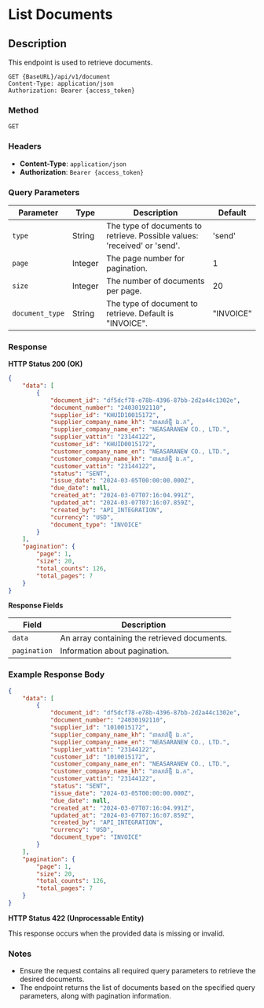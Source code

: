 # List Documents

## Description
This endpoint is used to retrieve documents.

```http
GET {BaseURL}/api/v1/document
Content-Type: application/json
Authorization: Bearer {access_token}
```

### Method
`GET`

### Headers
- **Content-Type**: `application/json`
- **Authorization**: `Bearer {access_token}`

### Query Parameters

| Parameter       | Type    | Description                                                           | Default   |
|-----------------|---------|-----------------------------------------------------------------------|-----------|
| `type`          | String  | The type of documents to retrieve. Possible values: 'received' or 'send'. | 'send'    |
| `page`          | Integer | The page number for pagination.                                       | 1         |
| `size`          | Integer | The number of documents per page.                                     | 20        |
| `document_type` | String  | The type of document to retrieve. Default is "INVOICE".               | "INVOICE" |

### Response

**HTTP Status 200 (OK)**

```json
{
    "data": [
        {
            "document_id": "df5dcf78-e78b-4396-87bb-2d2a44c1302e",
            "document_number": "24030192110",
            "supplier_id": "KHUID10015172",
            "supplier_company_name_kh": "នាសារ៉ាថ្មី ឯ.ក",
            "supplier_company_name_en": "NEASARANEW CO., LTD.",
            "supplier_vattin": "23144122",
            "customer_id": "KHUID0015172",
            "customer_company_name_en": "NEASARANEW CO., LTD.",
            "customer_company_name_kh": "នាសារ៉ាថ្មី ឯ.ក",
            "customer_vattin": "23144122",
            "status": "SENT",
            "issue_date": "2024-03-05T00:00:00.000Z",
            "due_date": null,
            "created_at": "2024-03-07T07:16:04.991Z",
            "updated_at": "2024-03-07T07:16:07.859Z",
            "created_by": "API_INTEGRATION",
            "currency": "USD",
            "document_type": "INVOICE"
        }
    ],
    "pagination": {
        "page": 1,
        "size": 20,
        "total_counts": 126,
        "total_pages": 7
    }
}
```

**Response Fields**

| Field       | Description                                    |
|-------------|------------------------------------------------|
| `data`      | An array containing the retrieved documents.   |
| `pagination`| Information about pagination.                  |

### Example Response Body

```json
{
    "data": [
        {
            "document_id": "df5dcf78-e78b-4396-87bb-2d2a44c1302e",
            "document_number": "24030192110",
            "supplier_id": "1010015172",
            "supplier_company_name_kh": "នាសារ៉ាថ្មី ឯ.ក",
            "supplier_company_name_en": "NEASARANEW CO., LTD.",
            "supplier_vattin": "23144122",
            "customer_id": "1010015172",
            "customer_company_name_en": "NEASARANEW CO., LTD.",
            "customer_company_name_kh": "នាសារ៉ាថ្មី ឯ.ក",
            "customer_vattin": "23144122",
            "status": "SENT",
            "issue_date": "2024-03-05T00:00:00.000Z",
            "due_date": null,
            "created_at": "2024-03-07T07:16:04.991Z",
            "updated_at": "2024-03-07T07:16:07.859Z",
            "created_by": "API_INTEGRATION",
            "currency": "USD",
            "document_type": "INVOICE"
        }
    ],
    "pagination": {
        "page": 1,
        "size": 20,
        "total_counts": 126,
        "total_pages": 7
    }
}
```

**HTTP Status 422 (Unprocessable Entity)**

This response occurs when the provided data is missing or invalid.

### Notes
- Ensure the request contains all required query parameters to retrieve the desired documents.
- The endpoint returns the list of documents based on the specified query parameters, along with pagination information.

